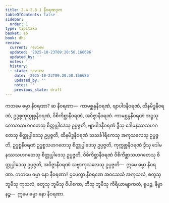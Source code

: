 ```yaml
---
title: 2.4.2.8.1 နီဝရဏဒုက
tableOfContents: false
sidebar:
  order: 1
type: tipitaka
basket: ab
book: dhs
review:
  current: review
  updated: '2025-10-23T09:20:50.166686'
  updated_by: ''
  notes: ''
  history:
  - state: review
    date: '2025-10-23T09:20:50.166686'
    updated_by: ''
    notes: ''
    previous_state: draft
---
```



<ReviewStatus review={frontmatter.review} showDetails={true} />

<HypothesisAnnotation frontmatter={frontmatter} />

<DynamicBreadcrumb />

<Division number="1503" book="dhs" e="ch" v="29" p="283">

<Paragraph number="2214" book="dhs">
ကတမေ ဓမ္မာ နီဝရဏာ? ဆ နီဝရဏာ—  ကာမစ္ဆန္ဒနီဝရဏံ, ဗျာပါဒနီဝရဏံ, ထိနမိဒ္ဓနီဝရဏံ, ဥဒ္ဓစ္စကုက္ကုစ္စနီဝရဏံ, ဝိစိကိစ္ဆာနီဝရဏံ, အဝိဇ္ဇာနီဝရဏံ. ကာမစ္ဆန္ဒနီဝရဏံ အဋ္ဌသု လောဘသဟဂတေသု စိတ္တုပ္ပါဒေသု ဥပ္ပဇ္ဇတိ, ဗျာပါဒနီဝရဏံ ဒွီသု ဒေါမနဿသဟဂတေသု စိတ္တုပ္ပါဒေသု ဥပ္ပဇ္ဇတိ, ထိနမိဒ္ဓနီဝရဏံ သသင်္ခါရိကေသု အကုသလေသု ဥပ္ပဇ္ဇတိ, ဥဒ္ဓစ္စနီဝရဏံ ဥဒ္ဓစ္စသဟဂတေသု စိတ္တုပ္ပါဒေသု ဥပ္ပဇ္ဇတိ, ကုက္ကုစ္စနီဝရဏံ ဒွီသု ဒေါမနဿသဟဂတေသု စိတ္တုပ္ပါဒေသု ဥပ္ပဇ္ဇတိ, ဝိစိကိစ္ဆာနီဝရဏံ ဝိစိကိစ္ဆာသဟဂတေသု စိတ္တုပ္ပါဒေသု ဥပ္ပဇ္ဇတိ, အဝိဇ္ဇာနီဝရဏံ သဗ္ဗာကုသလေသု ဥပ္ပဇ္ဇတိ—  ဣမေ ဓမ္မာ နီဝရဏာ.
</Paragraph>

</Division>
<Division number="1504" book="dhs" e="ch" v="29" p="284">

<Paragraph number="2215" book="dhs">
ကတမေ ဓမ္မာ နော နီဝရဏာ? ဌပေတွာ နီဝရဏေ အဝသေသံ အကုသလံ, စတူသု ဘူမီသု ကုသလံ, စတူသု ဘူမီသု ဝိပါကော, တီသု ဘူမီသု ကိရိယာဗျာကတံ, ရူပဉ္စ, နိဗ္ဗာနဉ္စ—  ဣမေ ဓမ္မာ နော နီဝရဏာ.
</Paragraph>
</Division>